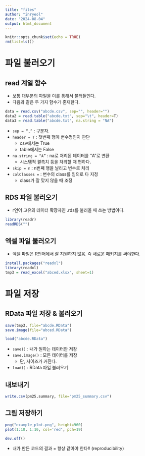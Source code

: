 ```yaml
---
title: "files"
author: "inryeol"
date: "2024-08-04"
output: html_document
---
```


```r
knitr::opts_chunk$set(echo = TRUE)
rm(list=ls())
```

# 파일 불러오기

## read 계열 함수

-   보통 대부분의 파일을 이를 통해서 불러들인다.
-   다음과 같은 두 가지 함수가 존재한다.

```r
data = read.csv("abcde.csv", sep="", header="")
data2 = read.table("abcde.txt", sep="\t", header=T)
data3 = read.table("abcde.txt", na.string = "NA")
```

-   `sep = “,”` : 구분자.
-   `header = T` : 첫번째 행이 변수명인지 판단
    -   csv에서는 True
    -   table에서는 False
-   `na.string = “A”` : na로 처리된 데이터를 “A”로 변환
    -   시스템적 결측치 등을 처리할 때 편하다.
-   `skip = n` : n번째 행을 날리고 변수로 처리
-   `colClasses =` : 변수의 class를 임의로 다 지정
    -   class가 잘 맞지 않을 때 조정

## RDS 파일 불러오기

-   r언어 고유의 데이터 확장자인 .rds를 불러올 때 쓰는 방법이다.

```r
library(readr)
readRDS("")
```

## 엑셀 파일 불러오기

-   엑셀 파일은 R언어에서 잘 지원하지 않음. 즉 새로운 패키지를 써야한다.

```r
install.packages("readxl")
library(readxl)
tmp3 = read_excel("abced.xlsx", sheet=1)
```

# 파일 저장

## RData 파일 저장 & 불러오기

```r
save(tmp3, file="abcde.RData")
save.image(file="abced.RData")

load("abcde.RData")
```

-   `save()` : 내가 원하는 데이터만 저장
-   `save.image()` : 모든 데이터를 저장
    -   단, 사이즈가 커진다.
-   `load()` : RData 파일 불러오기

## 내보내기

```r
write.csv(pm25.summary, file="pm25_summary.csv")
```

## 그림 저장하기

```r
png("example_plot.png", height=960)
plot(1:10, 1:10, col='red', pch=19)

dev.off()
```

-   내가 만든 코드의 결과 = 항상 같아야 한다!! (reproducibility)
